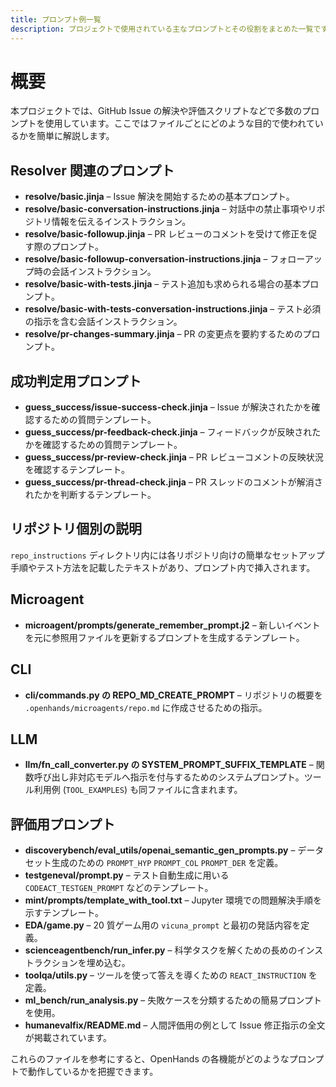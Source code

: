 ```yaml
---
title: プロンプト例一覧
description: プロジェクトで使用されている主なプロンプトとその役割をまとめた一覧です。
---
```


# 概要

本プロジェクトでは、GitHub Issue の解決や評価スクリプトなどで多数のプロンプトを使用しています。ここではファイルごとにどのような目的で使われているかを簡単に解説します。

## Resolver 関連のプロンプト

- **resolve/basic.jinja** – Issue 解決を開始するための基本プロンプト。
- **resolve/basic-conversation-instructions.jinja** – 対話中の禁止事項やリポジトリ情報を伝えるインストラクション。
- **resolve/basic-followup.jinja** – PR レビューのコメントを受けて修正を促す際のプロンプト。
- **resolve/basic-followup-conversation-instructions.jinja** – フォローアップ時の会話インストラクション。
- **resolve/basic-with-tests.jinja** – テスト追加も求められる場合の基本プロンプト。
- **resolve/basic-with-tests-conversation-instructions.jinja** – テスト必須の指示を含む会話インストラクション。
- **resolve/pr-changes-summary.jinja** – PR の変更点を要約するためのプロンプト。

## 成功判定用プロンプト

- **guess_success/issue-success-check.jinja** – Issue が解決されたかを確認するための質問テンプレート。
- **guess_success/pr-feedback-check.jinja** – フィードバックが反映されたかを確認するための質問テンプレート。
- **guess_success/pr-review-check.jinja** – PR レビューコメントの反映状況を確認するテンプレート。
- **guess_success/pr-thread-check.jinja** – PR スレッドのコメントが解消されたかを判断するテンプレート。

## リポジトリ個別の説明

`repo_instructions` ディレクトリ内には各リポジトリ向けの簡単なセットアップ手順やテスト方法を記載したテキストがあり、プロンプト内で挿入されます。

## Microagent

- **microagent/prompts/generate_remember_prompt.j2** – 新しいイベントを元に参照用ファイルを更新するプロンプトを生成するテンプレート。

## CLI

- **cli/commands.py の REPO_MD_CREATE_PROMPT** – リポジトリの概要を `.openhands/microagents/repo.md` に作成させるための指示。

## LLM

- **llm/fn_call_converter.py の SYSTEM_PROMPT_SUFFIX_TEMPLATE** – 関数呼び出し非対応モデルへ指示を付与するためのシステムプロンプト。ツール利用例 (`TOOL_EXAMPLES`) も同ファイルに含まれます。

## 評価用プロンプト

- **discoverybench/eval_utils/openai_semantic_gen_prompts.py** – データセット生成のための `PROMPT_HYP` `PROMPT_COL` `PROMPT_DER` を定義。
- **testgeneval/prompt.py** – テスト自動生成に用いる `CODEACT_TESTGEN_PROMPT` などのテンプレート。
- **mint/prompts/template_with_tool.txt** – Jupyter 環境での問題解決手順を示すテンプレート。
- **EDA/game.py** – 20 質ゲーム用の `vicuna_prompt` と最初の発話内容を定義。
- **scienceagentbench/run_infer.py** – 科学タスクを解くための長めのインストラクションを埋め込む。
- **toolqa/utils.py** – ツールを使って答えを導くための `REACT_INSTRUCTION` を定義。
- **ml_bench/run_analysis.py** – 失敗ケースを分類するための簡易プロンプトを使用。
- **humanevalfix/README.md** – 人間評価用の例として Issue 修正指示の全文が掲載されています。

これらのファイルを参考にすると、OpenHands の各機能がどのようなプロンプトで動作しているかを把握できます。
